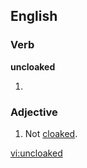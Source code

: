 ==English==

===Verb===
'''uncloaked'''

# {{present participle of|[[uncloak]]}}

===Adjective===
{{en-adj|-}}

# Not [[cloaked]].

[[vi:uncloaked]]